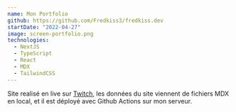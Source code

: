 ```yaml
---
name: Mon Portfolio
github: https://github.com/Fredkiss3/fredkiss.dev
startDate: "2022-04-27"
image: screen-portfolio.png
technologies:
  - NextJS
  - TypeScript
  - React
  - MDX
  - TailwindCSS
---
```


Site realisé en live sur [Twitch](https://twitch.tv/fredkisss), les données du site viennent de fichiers MDX en local,
et il est déployé avec Github Actions sur mon serveur.
